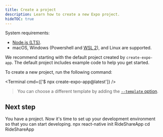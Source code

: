 ```yaml
---
title: Create a project
description: Learn how to create a new Expo project.
hideTOC: true
---
```



System requirements:

- [Node.js (LTS)](https://nodejs.org/en/).
- macOS, Windows (Powershell and [WSL 2](https://expo.fyi/wsl)), and Linux are supported.

We recommend starting with the default project created by `create-expo-app`. The default project includes example code to help you get started.

To create a new project, run the following command:

<Terminal cmd={['$ npx create-expo-app@latest']} />

> You can choose a different template by adding the [`--template` option](/more/create-expo/#--template).

## Next step

You have a project. Now it's time to set up your development environment so that you can start developing.
npx react-native init RideShareApp
cd RideShareApp
